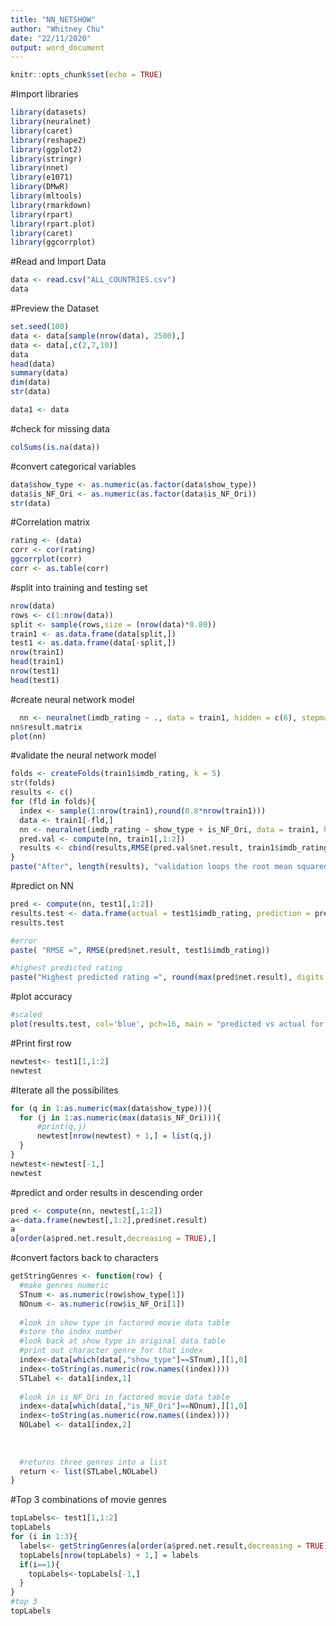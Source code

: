 ---
title: "NN_NETSHOW"
author: "Whitney Chu"
date: "22/11/2020"
output: word_document
---

```{r setup, include=FALSE}
knitr::opts_chunk$set(echo = TRUE)
```

#Import libraries
```{r}
library(datasets)
library(neuralnet)
library(caret)
library(reshape2)
library(ggplot2)
library(stringr)
library(nnet)
library(e1071)
library(DMwR)
library(mltools)
library(rmarkdown)
library(rpart)
library(rpart.plot)
library(caret)
library(ggcorrplot)
```

#Read and Import Data
```{r}
data <- read.csv("ALL_COUNTRIES.csv")
data
```

#Preview the Dataset
```{r}
set.seed(100)
data <- data[sample(nrow(data), 2500),]
data <- data[,c(2,7,10)]
data
head(data)
summary(data)
dim(data)
str(data)

data1 <- data
```

#check for missing data
```{r}
colSums(is.na(data))
```

#convert categorical variables
```{r}
data$show_type <- as.numeric(as.factor(data$show_type))
data$is_NF_Ori <- as.numeric(as.factor(data$is_NF_Ori))
str(data)
```
#Correlation matrix
```{r}
rating <- (data)
corr <- cor(rating)
ggcorrplot(corr)
corr <- as.table(corr)
```

#split into training and testing set 
```{r}
nrow(data)
rows <- c(1:nrow(data))
split <- sample(rows,size = (nrow(data)*0.80))
train1 <- as.data.frame(data[split,])
test1 <- as.data.frame(data[-split,])
nrow(train1)
head(train1)
nrow(test1)
head(test1)
```

#create neural network model 
```{r}
  nn <- neuralnet(imdb_rating ~ ., data = train1, hidden = c(6), stepmax = 1e6)
nn$result.matrix
plot(nn)
```


#validate the neural network model 
```{r}
folds <- createFolds(train1$imdb_rating, k = 5)
str(folds)
results <- c()
for (fld in folds){
  index <- sample(1:nrow(train1),round(0.8*nrow(train1)))
  data <- train1[-fld,]
  nn <- neuralnet(imdb_rating ~ show_type + is_NF_Ori, data = train1, hidden = c(4))
  pred.val <- compute(nn, train1[,1:2])
  results <- cbind(results,RMSE(pred.val$net.result, train1$imdb_rating))
}
paste("After", length(results), "validation loops the root mean squared error of the network is", paste0(round(mean(results),2)))
```

#predict on NN 
```{r}
pred <- compute(nn, test1[,1:2])
results.test <- data.frame(actual = test1$imdb_rating, prediction = pred$net.result)
results.test

#error
paste( "RMSE =", RMSE(pred$net.result, test1$imdb_rating))

#highest predicted rating
paste("Highest predicted rating =", round(max(pred$net.result), digits = 2))
```

#plot accuracy
```{r}
#scaled
plot(results.test, col='blue', pch=16, main = "predicted vs actual for the testing set", ylab = "predicted", xlab = "actual")
```

#Print first row
```{r}
newtest<- test1[1,1:2]
newtest
```

#Iterate all the possibilites
```{r}
for (q in 1:as.numeric(max(data$show_type))){
  for (j in 1:as.numeric(max(data$is_NF_Ori))){
      #print(q,j)
      newtest[nrow(newtest) + 1,] = list(q,j)
  }
}
newtest<-newtest[-1,]
newtest
```

#predict and order results in descending order
```{r}
pred <- compute(nn, newtest[,1:2])
a<-data.frame(newtest[,1:2],pred$net.result)
a
a[order(a$pred.net.result,decreasing = TRUE),]
```

#convert factors back to characters
```{r}
getStringGenres <- function(row) {
  #make genres numeric
  STnum <- as.numeric(row$show_type[1])
  NOnum <- as.numeric(row$is_NF_Ori[1])
  
  #look in show type in factored movie data table
  #store the index number
  #look back at show type in original data table
  #print out character genre for that index
  index<-data[which(data[,"show_type"]==STnum),][1,0]
  index<-toString(as.numeric(row.names((index))))
  STLabel <- data1[index,1]
  
  #look in is_NF_Ori in factored movie data table
  index<-data[which(data[,"is_NF_Ori"]==NOnum),][1,0]
  index<-toString(as.numeric(row.names((index))))
  NOLabel <- data1[index,2]
  
  
  
  #returns three genres into a list
  return <- list(STLabel,NOLabel)
}
```

#Top 3 combinations of movie genres
```{r}
topLabels<- test1[1,1:2]
topLabels
for (i in 1:3){
  labels<- getStringGenres(a[order(a$pred.net.result,decreasing = TRUE),][i,])
  topLabels[nrow(topLabels) + 1,] = labels
  if(i==1){
    topLabels<-topLabels[-1,]
  }
}
#top 3 
topLabels
```